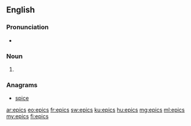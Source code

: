 ==English==

===Pronunciation===
* {{IPA|/ˈɛpɪks/|lang=en}}

===Noun===
{{head|en|noun plural form}}

# {{plural of|epic|lang=en}}

===Anagrams===
* [[spice#English|spice]]

[[ar:epics]]
[[eo:epics]]
[[fr:epics]]
[[sw:epics]]
[[ku:epics]]
[[hu:epics]]
[[mg:epics]]
[[ml:epics]]
[[my:epics]]
[[fi:epics]]